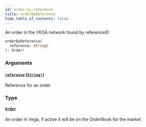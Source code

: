 ```yaml
---
id: order-by-reference
title: orderByReference
hide_table_of_contents: false
---
```



An order in the VEGA network found by referenceID

```graphql
orderByReference(
  reference: String!
): Order!
```


### Arguments

#### [`reference`](#) ([`String!`](/docs/mainnet/graphql/scalars/string))

Reference for an order


### Type

#### [`Order`](/docs/mainnet/graphql/objects/order)

An order in Vega, if active it will be on the OrderBook for the market




